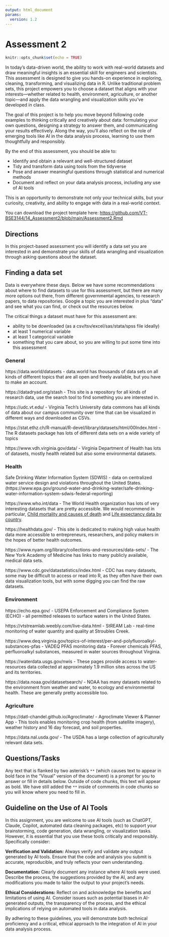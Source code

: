 ```yaml
---
output: html_document
params:
  version: 1.2
---
```


# Assessment 2 

```r
knitr::opts_chunk$set(echo = TRUE)
```

In today's data-driven world, the ability to work with real-world datasets and draw meaningful insights is an essential skill for engineers and scientists. This assessment is designed to give you hands-on experience in exploring, cleaning, transforming, and visualizing data in R. Unlike traditional problem sets, this project empowers you to choose a dataset that aligns with your interests—whether related to health, environment, agriculture, or another topic—and apply the data wrangling and visualization skills you’ve developed in class.

The goal of this project is to help you move beyond following code examples to thinking critically and creatively about data: formulating your own questions, designing a strategy to answer them, and communicating your results effectively. Along the way, you'll also reflect on the role of emerging tools like AI in the data analysis process, learning to use them thoughtfully and responsibly.

By the end of this assessment, you should be able to:

- Identify and obtain a relevant and well-structured dataset
- Tidy and transform data using tools from the tidyverse
- Pose and answer meaningful questions through statistical and numerical methods
- Document and reflect on your data analysis process, including any use of AI tools

This is an opportunity to demonstrate not only your technical skills, but your curiosity, creativity, and ability to engage with data in a real-world context.

You can download the project template here: <https://github.com/VT-BSE3144/14_Assessment2/blob/main/Assessment2.Rmd>

## Directions

In this project-based assessment you will identify a data set you are interested in and demonstrate your skills of data wrangling and visualization through asking questions about the dataset. 

## Finding a data set 

Data is everywhere these days. Below we have some recommendations about where to find datasets to use for this assessment, but there are many more options out there, from different governmental agencies, to research papers, to data repositories. Google a topic you are interested in plus "data" and see what you can find, or check out the resources below. 

The critical things a dataset must have for this assessment are:

- ability to be downloaded (as a csv/tsv/excel/sas/stata/spss file ideally)
- at least 1 numerical variable
- at least 1 categorical variable
- something that you care about, so you are willing to put some time into this assessment

### General 

https://data.world/datasets - data.world has thousands of data sets on all kinds of different topics that are all open and freely available, but you have to make an account.  

https://datadryad.org/stash - This site is a repository for all kinds of research data, use the search tool to find something you are interested in.

https://udc.vt.edu/ - Virginia Tech's University data commons has all kinds of data about our campus community over time that can be visualized in different ways and downloaded as CSVs. 

https://stat.ethz.ch/R-manual/R-devel/library/datasets/html/00Index.html - The R datasets package has lots of different data sets on a wide variety of topics

https://www.vdh.virginia.gov/data/ - Virginia Department of Health has lots of datasets, mostly health related but also some environmental datasets.

### Health

Safe Drinking Water Information System (SDWIS) - data on centralized water service design and violations throughout the United States. (https://www.epa.gov/ground-water-and-drinking-water/safe-drinking-water-information-system-sdwis-federal-reporting)

https://www.who.int/data - The World Health organization has lots of very interesting datasets that are pretty accessible. We would recommend in particular, [Child mortality and causes of death](https://www.who.int/data/gho/data/themes/topics/topic-details/GHO/child-mortality-and-causes-of-death) and [Life expectancy data by country](https://www.who.int/data/gho/data/themes/mortality-and-global-health-estimates/ghe-life-expectancy-and-healthy-life-expectancy).

https://healthdata.gov/ - This site is dedicated to making high value health data more accessible to entrepreneurs, researchers, and policy makers in the hopes of better health outcomes.

https://www.nyam.org/library/collections-and-resources/data-sets/ - The New York Academy of Medicine has links to many publicly available, medical data sets. 

https://www.cdc.gov/datastatistics/index.html - CDC has many datasets, some may be difficult to access or read into R, as they often have their own data visualization tools, but with some digging you can find the raw datasets.

### Environment

https://echo.epa.gov/ - USEPA Enforcement and Compliance System (ECHO) - all permitted releases to surface waters in the United States.

https://vtstreamlab.weebly.com/live-data.html - StREAM Lab - real-time monitoring of water quantity and quality at Stroubles Creek. 

https://www.deq.virginia.gov/topics-of-interest/per-and-polyfluoroalkyl-substances-pfas - VADEQ PFAS monitoring data - Forever chemicals PFAS, perfluoroalkyl substances, measured in water sources throughout Virginia. 

https://waterdata.usgs.gov/nwis - These pages provide access to water-resources data collected at approximately 1.9 million sites across the US and its territories.

https://data.noaa.gov/datasetsearch/ - NOAA has many datasets related to the environment from weather and water, to ecology and environmental health. These are generally pretty accessible too.

### Agriculture

https://datl-chandel.github.io/Agroclimate/ - Agroclimate Viewer & Planner App - This tools enables monitoring crop health (from satellite imagery), weather history and 16 day forecast, and soil properties. 

https://data.nal.usda.gov/ - The USDA has a large collection of agriculturally relevant data sets.


## Questions/Tasks

Any text that is flanked by two asterisk's `**` (which causes text to appear in bold face in the "Visual" version of the document) is a prompt for you to answer or fill in details below. Outside of code chunks, this text will appear as bold. We have still added the `**` inside of comments in code chunks so you will know where you need to fill in. 


## Guideline on the Use of AI Tools

In this assignment, you are welcome to use AI tools (such as ChatGPT, Claude, Copilot, automated data cleaning packages, etc) to support your brainstorming, code generation, data wrangling, or visualization tasks. However, it is essential that you use these tools critically and responsibly. Specifically consider:

**Verification and Validation:** Always verify and validate any output generated by AI tools. Ensure that the code and analysis you submit is accurate, reproducible, and truly reflects your own understanding.

**Documentation:** Clearly document any instance where AI tools were used. Describe the process, the suggestions provided by the AI, and any modifications you made to tailor the output to your project’s needs.

**Ethical Considerations:** Reflect on and acknowledge the benefits and limitations of using AI. Consider issues such as potential biases in AI-generated outputs, the transparency of the process, and the ethical implications of relying on automated tools in data analysis.

By adhering to these guidelines, you will demonstrate both technical proficiency and a critical, ethical approach to the integration of AI in your data analysis process.
